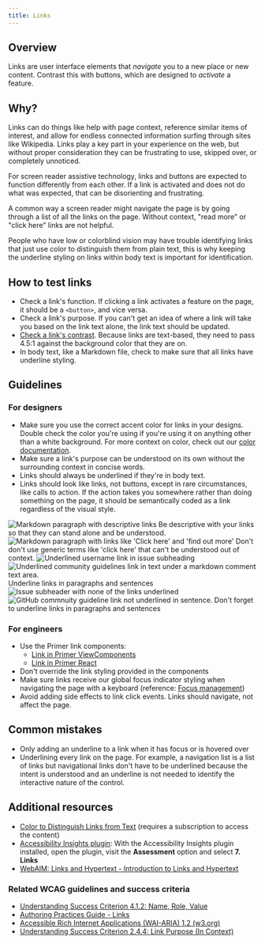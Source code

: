 ```yaml
---
title: Links
---
```


## Overview
Links are user interface elements that *navigate* you to a new place or new content. Contrast this with buttons, which are designed to *activate* a feature.

## Why?
Links can do things like help with page context, reference similar items of interest, and allow for endless connected information surfing through sites like Wikipedia. Links play a key part in your experience on the web, but without proper consideration they can be frustrating to use, skipped over, or completely unnoticed. 

For screen reader assistive technology, links and buttons are expected to function differently from each other. If a link is activated and does not do what was expected, that can be disorienting and frustrating. 

A common way a screen reader might navigate the page is by going through a list of all the links on the page. Without context, "read more" or "click here" links are not helpful. 

People who have low or colorblind vision may have trouble identifying links that just use color to distinguish them from plain text, this is why keeping the underline styling on links within body text is important for identification.

## How to test links
- Check a link's function. If clicking a link activates a feature on the page, it should be a `<button>`, and vice versa. 
- Check a link's purpose. If you can't get an idea of where a link will take you based on the link text alone, the link text should be updated. 
- [Check a link's contrast](https://webaim.org/resources/contrastchecker/). Because links are text-based, they need to pass 4.5:1 against the background color that they are on.
- In body text, like a Markdown file, check to make sure that all links have underline styling. 

## Guidelines

### For designers
- Make sure you use the correct accent color for links in your designs. Double check the color you're using if you're using it on anything other than a white background. For more context on color, check out our [color documentation](https://primer.style/design/foundations/color).
- Make sure a link's purpose can be understood on its own without the surrounding context in concise words. 
- Links should always be underlined if they're in body text. 
- Links should look like links, not buttons, except in rare circumstances, like calls to action. If the action takes you somewhere rather than doing something on the page, it should be semantically coded as a link regardless of the visual style.

<DoDontContainer>
    <Do>
        <img src="https://user-images.githubusercontent.com/40274682/160483376-a88eb64f-ce80-4a11-93b5-6d882b1970eb.png" alt="Markdown paragraph with descriptive links"/>
        <Caption>Be descriptive with your links so that they can stand alone and be understood.</Caption>
    </Do>
    <Dont>
        <img src="https://user-images.githubusercontent.com/40274682/160474793-2fd3085f-0813-43ed-8b43-c1a5f14aaea9.png" alt="Markdown paragraph with links like 'Click here' and 'find out more'" />
        <Caption>Don't don't use generic terms like 'click here' that can't be understood out of context.</Caption>
    </Dont>
</DoDontContainer>

<DoDontContainer>
    <Do>
        <img src="https://user-images.githubusercontent.com/40274682/160474794-06a75b30-06d3-475e-863f-605e8a6dad72.png" alt="Underlined username link in issue subheading"/>
        <img src="https://user-images.githubusercontent.com/40274682/160474798-175a588f-4a03-4b42-8787-0af13bc71311.png" alt="Underlined community guidelines link in text under a markdown comment text area." />
        <Caption>Underline links in paragraphs and sentences</Caption>
    </Do>
    <Dont>
        <img src="https://user-images.githubusercontent.com/40274682/160474800-b505369e-1730-4c14-b426-70b5bd016a6c.png" alt="Issue subheader with none of the links underlined"/>
        <img src="https://user-images.githubusercontent.com/40274682/160474802-3fe6b792-3c79-40ce-a443-c2279a3a785b.png" alt="GitHub commnuity guideline link not underlined in sentence."/>
        <Caption>Don't forget to underline links in paragraphs and sentences</Caption>
    </Dont>
</DoDontContainer>


### For engineers
- Use the Primer link components:
	- [Link in Primer ViewComponents](https://primer.style/view-components/components/link)
	- [Link in Primer React](https://primer.style/react/Link)
- Don't override the link styling provided in the components
- Make sure links receive our global focus indicator styling when navigating the page with a keyboard (reference: [Focus management](https://primer.style/design/accessibility/focus-management))
- Avoid adding side effects to link click events. Links should navigate, not affect the page.

## Common mistakes
- Only adding an underline to a link when it has focus or is hovered over
- Underlining every link on the page. For example, a navigation list is a list of links but navigational links don't have to be underlined because the intent is understood and an underline is not needed to identify the interactive nature of the control.

## Additional resources
- [Color to Distinguish Links from Text](https://dequeuniversity.com/class/visual-design/color/distinguish-links-from-text) (requires a subscription to access the content)
- [Accessibility Insights plugin](https://accessibilityinsights.io/en/): With the Accessibility Insights plugin installed, open the plugin, visit the **Assessment** option and select **7. Links**
- [WebAIM: Links and Hypertext - Introduction to Links and Hypertext](https://webaim.org/techniques/hypertext/)

### Related WCAG guidelines and success criteria
- [Understanding Success Criterion 4.1.2: Name, Role, Value](https://www.w3.org/WAI/WCAG21/Understanding/name-role-value.html)
- [Authoring Practices Guide - Links](https://www.w3.org/TR/wai-aria-practices-1.2/#link)
- [Accessible Rich Internet Applications (WAI-ARIA) 1.2 (w3.org)](https://www.w3.org/TR/wai-aria-1.2/#link)
- [Understanding Success Criterion 2.4.4: Link Purpose (In Context)](https://www.w3.org/WAI/WCAG21/Understanding/link-purpose-in-context.html)
